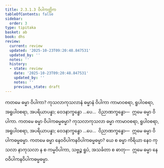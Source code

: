 ```yaml
---
title: 2.3.1.3 ဝိပါကတ္တိက
tableOfContents: false
sidebar:
  order: 3
type: tipitaka
basket: ab
book: dhs
review:
  current: review
  updated: '2025-10-23T09:20:48.847531'
  updated_by: ''
  notes: ''
  history:
  - state: review
    date: '2025-10-23T09:20:48.847531'
    updated_by: ''
    notes: ''
    previous_state: draft
---
```



<ReviewStatus review={frontmatter.review} showDetails={true} />

<HypothesisAnnotation frontmatter={frontmatter} />

<DynamicBreadcrumb />

<Division number="991" book="dhs" e="ch" v="29" p="206">

<Paragraph number="1656" book="dhs">
ကတမေ ဓမ္မာ ဝိပါကာ? ကုသလာကုသလာနံ ဓမ္မာနံ ဝိပါကာ ကာမာဝစရာ, ရူပါဝစရာ, အရူပါဝစရာ, အပရိယာပန္နာ; ဝေဒနာက္ခန္ဓော …ပေ…  ဝိညာဏက္ခန္ဓော—  ဣမေ ဓမ္မာ ဝိပါကာ.
</Paragraph>

</Division>
<Division number="992" book="dhs" e="ch" v="29" p="206">

<Paragraph number="1657" book="dhs">
ကတမေ ဓမ္မာ ဝိပါကဓမ္မဓမ္မာ? ကုသလာကုသလာ ဓမ္မာ ကာမာဝစရာ, ရူပါဝစရာ, အရူပါဝစရာ, အပရိယာပန္နာ; ဝေဒနာက္ခန္ဓော …ပေ…  ဝိညာဏက္ခန္ဓော—  ဣမေ ဓမ္မာ ဝိပါကဓမ္မဓမ္မာ.
</Paragraph>

</Division>
<Division number="993" book="dhs" e="ch" v="29" p="206">

<Paragraph number="1658" book="dhs">
ကတမေ ဓမ္မာ နေဝဝိပါကနဝိပါကဓမ္မဓမ္မာ? ယေ စ ဓမ္မာ ကိရိယာ နေဝ ကုသလာ နာကုသလာ န စ ကမ္မဝိပါကာ, သဗ္ဗဉ္စ ရူပံ, အသင်္ခတာ စ ဓာတု—  ဣမေ ဓမ္မာ နေဝဝိပါကနဝိပါကဓမ္မဓမ္မာ.
</Paragraph>
</Division>